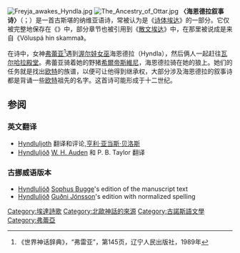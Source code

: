 [[Image:Freyja_awakes_Hyndla.jpg|thumb]]
[[Image:The_Ancestry_of_Ottar.jpg|thumb]]
'''〈海恩德拉叙事诗〉'''（{{lang-non|Hyndluljóð}}；{{lang-en|Lay of Hyndla}}）是一首古斯堪的纳维亚语诗，常被认为是《[[诗体埃达|诗体埃达]]》的一部分。它仅被完整地保存在《{{le|弗拉泰书|Flateyjarbók}}》中，部分章节也被引用到《[[散文埃达|散文埃达]]》中，在那里被说成是来自《Völuspá hin skamma》。

在诗中，女神[[弗蕾亚|弗蕾亚]]<ref>《世界神话辞典》，“弗雷亚”，第145页，辽宁人民出版社，1989年</ref>遇到[[渥尔娃女巫|渥尔娃女巫]]海恩德拉（Hyndla），然后俩人一起赶往[[瓦爾哈拉|瓦尔哈拉殿堂]]。弗蕾亚骑着她的野猪[[希爾帝斯維尼|希爾帝斯維尼]]，海恩德拉骑在她的狼上。她们的任务就是找出[[欧特_(神话)|欧特]]的族谱，以便可让他得到继承权，大部分涉及海恩德拉的叙事诗都是背诵一些[[欧特_(神话)|欧特]]祖先的名字。这首诗可能形成于十二世纪。

==参阅==
{{reflist}}

===英文翻译===
*[http://www.sacred-texts.com/neu/poe/poe15.htm Hyndluljoth] {{Wayback|url=http://www.sacred-texts.com/neu/poe/poe15.htm |date=20131116133028 }} 翻译和评论,[[亨利·亚当斯·贝洛斯|亨利·亚当斯·贝洛斯]]
*[https://web.archive.org/web/20031025042653/http://home.earthlink.net/~wodensharrow/hyndluljodh.html Hyndluljóð] [[W._H._Auden|W. H. Auden]] 和 P. B. Taylor 翻译

===古挪威语版本===
*[http://etext.old.no/Bugge/hyndlu.html Hyndluljóð] {{Wayback|url=http://etext.old.no/Bugge/hyndlu.html |date=20130511205147 }} [[Sophus_Bugge|Sophus Bugge]]'s edition of the manuscript text
*[http://www.heimskringla.no/wiki/Hyndlulj%C3%B3%C3%B0 Hyndluljóð] [[Guðni_Jónsson|Guðni Jónsson]]'s edition with normalized spelling

{{Commons category|Hyndluljóð|海恩德拉}}

[[Category:埃達詩歌|Category:埃達詩歌]]
[[Category:北歐神話的來源|Category:北歐神話的來源]]
[[Category:古諾斯語文學|Category:古諾斯語文學]]
[[Category:弗蕾亞|Category:弗蕾亞]]